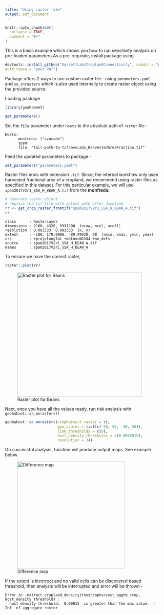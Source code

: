 ```yaml
---
title: "Using raster file"
output: pdf_document
---
```


```r
knitr::opts_chunk$set(
  collapse = TRUE,
  comment = "#>"
)
```

This is a basic example which shows you how to run sensitivity analysis on pre-loaded parameters.As a pre-requisite, install package using

```r
devtools::install_github("GarrettLab/CroplandConnectivity", subdir = "geohabnet",
auth_token = "your PAT")
```

Package offers 2 ways to use custom raster file - using `parameters.yaml` and `sa_onrasters` which is also used internally to create raster object using the provided source.

Loading package

```r
library(geohabnet)
```

```r
get_parameters()
```

Set the `file` parameter under `Hosts` to the absolute path of `raster` file -

```         
Hosts:
      monfreda: ["avocado"]
      spam:
      file: "full-path-to-tif/avocado_HarvestedAreaFraction.tif"
```

Feed the updated parameters to package -

```r
set_parameters("parameters.yaml")
```

Raster files ends with extension `.tif`. Since, the internal workflow only uses harvested fractional area of a cropland, we recommend using raster files as specified in this [dataset](https://gdcc.github.io/dataverse-previewers/previewers/betatest/ZipPreview.html?fileid=3985008&siteUrl=https://dataverse.harvard.edu&datasetid=3332710&datasetversion=4.0&locale=en). For this particular example, we will use `spam2017V2r1_SSA_H_BEAN_A.tif` from the **monfreda**.

```r
# Generate raster object
# replace the tif file with actual path after download
rr <- get_crop_raster_fromtif("spam2017V2r1_SSA_H_BEAN_A.tif")
rr
```
```
class      : RasterLayer
dimensions : 2160, 4320, 9331200  (nrow, ncol, ncell)
resolution : 0.083333, 0.083333  (x, y)
extent     : -180, 179.9986, -89.99928, 90  (xmin, xmax, ymin, ymax)
crs        : +proj=longlat +datum=WGS84 +no_defs
source     : spam2017V2r1_SSA_H_BEAN_A.tif
names      : spam2017V2r1_SSA_H_BEAN_A
```
To ensure we have the correct raster,

```r
raster::plot(rr)
```

![Raster plot for Beans](raster_plot.png){width="408"}

Next, once you have all the values ready, run risk analysis with `geohabnet::sa_onrasters()`

```r
geohabnet::sa_onrasters(cropharvest_raster = rr,
                        geo_scales = list(c(-50, 50, -50, 50)),
                        link_thresholds = c(0),
                        host_density_thresholds = c(0.0000015),
                        resolution = 24)
```

On successful analysis, function will produce output maps. See example below.

![Difference map](diff_map.png){width="351"}

If the extent is incorrect and no valid cells can be discovered based threshold, then analysis will be interrupted and error will be thrown - \color{red}

```         
Error in .extract_cropland_density(the$cropharvest_aggtm_crop, host_density_threshold) : 
  host density threshold:  0.00015  is greater than the max value:  -Inf  of aggregate raster
```
